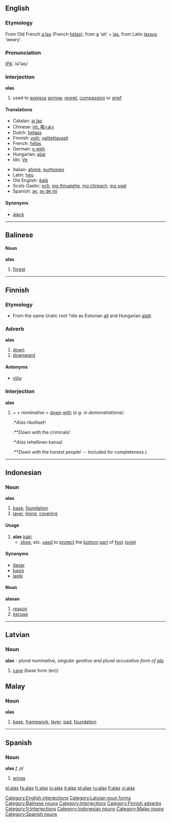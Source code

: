 ==English==
===Etymology===
From Old French [[a las]] (French [[hélas]]), from [[a]] ‘ah’ + [[las]], from Latin [[lassus]] ‘weary’.

===Pronunciation===
[[IPA]]: /ə'las/

===Interjection===
'''alas'''

#used to [[express]] [[sorrow]], [[regret]], [[compassion]] or [[grief]]

====Translations====
{{trans-top|exclamation of sorrow}}
*Catalan: [[ai las]]
*Chinese: [[int. 唉<ai>]]
*Dutch: [[helaas]]
*Finnish: [[voih]], [[valitettavasti]]
*French: [[hélas]]
*German: [[o weh]]
*Hungarian: [[ajjaj]]
*Ido: [[Ve]]
{{trans-mid}}
*Italian: [[ahimè]], [[purtroppo]]
*Latin: [[Heu|heu]]
*Old English: [[eala|ēalā]]
*Scots Gaelic: [[och]], [[mo thruaighe]], [[mo chreach]], [[mo sgal]]
*Spanish: [[ay]], [[ay de mí]]
{{trans-bottom}}

====Synonyms====
*[[alack]]

[[Category:English interjections]]
----

==Balinese==

====Noun====
'''alas'''

# [[forest]]

----

==Finnish==
{{Finnish index|al}}

===Etymology===
*From the same Uralic root *''ala'' as Estonian [[all]] and Hungarian [[alatt]].

===Adverb===
'''alas'''

#[[down]]
#[[downward]]

====Antonyms====
*[[ylös]]

===Interjection===
'''alas'''
# ~ + ''nominative'' = [[down]] [[with]] (''e.g. in demonstrations''):
#:*''Alas'' rikolliset!
#:**''Down with'' the criminals!
#:*''Alas'' rehellinen kansa!
#:**''Down with'' the honest people! -- Included for completeness.)

----

==Indonesian==

===Noun===
'''alas'''

# [[base]], [[foundation]]
# [[layer]], [[lining]], [[covering]]

====Usage====
# '''alas''' [[kaki]]
#* [[shoe]], etc. [[use]]d to [[protect]] the [[bottom]] [[part]] of [[foot]] ([[sole]])

====Synonyms====
* [[dasar]]
* [[basis]]
* [[lapik]]

====Noun====
'''alasan'''

# [[reason]]
# [[excuse]]

----

==Latvian==
===Noun===
'''alas''' - ''plural nominative, singular genitive and plural accusative form of [[ala]]''
#[[cave]] (base form (en))
{{lv-noun-d4|al|a}}
[[Category:Latvian noun forms]]

==Malay==

===Noun===
'''alas'''

# [[base]], [[framework]], [[layer]], [[pad]], [[foundation]]

----

==Spanish==

===Noun===
'''alas''' ''f, pl''

#[[wing]]s

[[Category:Balinese nouns]]
[[Category:Interjections]]
[[Category:Finnish adverbs]]
[[Category:fi:Interjections]]
[[Category:Indonesian nouns]]
[[Category:Malay nouns]]
[[Category:Spanish nouns]]

[[el:alas]]
[[fa:alas]]
[[fr:alas]]
[[io:alas]]
[[it:alas]]
[[pt:alas]]
[[ru:alas]]
[[fi:alas]]
[[vi:alas]]